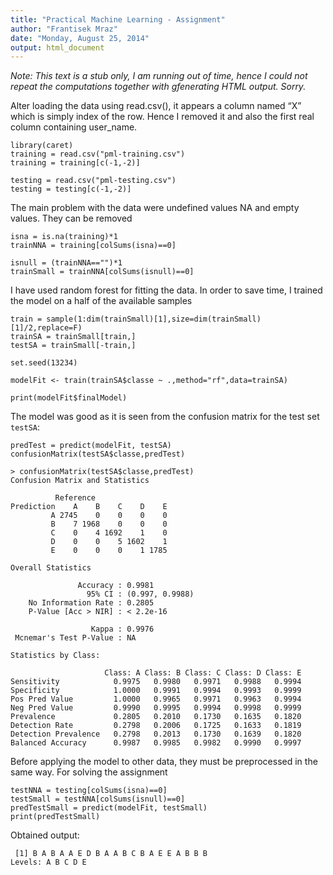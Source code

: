 ```yaml
---
title: "Practical Machine Learning - Assignment"
author: "Frantisek Mraz"
date: "Monday, August 25, 2014"
output: html_document
---
```


*Note: This text is a stub only, I am running out of time, hence I could not repeat the computations together with gfenerating HTML output. Sorry.*

Alter loading the data using read.csv(), it appears a 
column named "X" which is simply index of the row. Hence I removed it and also 
the first real column containing user_name.
```
library(caret)
training = read.csv("pml-training.csv")
training = training[c(-1,-2)]

testing = read.csv("pml-testing.csv")
testing = testing[c(-1,-2)]
```

The main problem with the data were undefined values NA and empty values. They 
can be removed

```
isna = is.na(training)*1
trainNNA = training[colSums(isna)==0]

isnull = (trainNNA=="")*1
trainSmall = trainNNA[colSums(isnull)==0]
```

I have used random forest for fitting the data. In order to save time, I trained the model on a half of the available samples 

```
train = sample(1:dim(trainSmall)[1],size=dim(trainSmall)[1]/2,replace=F)
trainSA = trainSmall[train,]
testSA = trainSmall[-train,]

set.seed(13234)

modelFit <- train(trainSA$classe ~ .,method="rf",data=trainSA)

print(modelFit$finalModel)
```

The model was good as it is seen from the confusion matrix for the test set `testSA`:

```
predTest = predict(modelFit, testSA)
confusionMatrix(testSA$classe,predTest)

> confusionMatrix(testSA$classe,predTest)
Confusion Matrix and Statistics

          Reference
Prediction    A    B    C    D    E
         A 2745    0    0    0    0
         B    7 1968    0    0    0
         C    0    4 1692    1    0
         D    0    0    5 1602    1
         E    0    0    0    1 1785

Overall Statistics
                                         
               Accuracy : 0.9981         
                 95% CI : (0.997, 0.9988)
    No Information Rate : 0.2805         
    P-Value [Acc > NIR] : < 2.2e-16      
                                         
                  Kappa : 0.9976         
 Mcnemar's Test P-Value : NA             

Statistics by Class:

                     Class: A Class: B Class: C Class: D Class: E
Sensitivity            0.9975   0.9980   0.9971   0.9988   0.9994
Specificity            1.0000   0.9991   0.9994   0.9993   0.9999
Pos Pred Value         1.0000   0.9965   0.9971   0.9963   0.9994
Neg Pred Value         0.9990   0.9995   0.9994   0.9998   0.9999
Prevalence             0.2805   0.2010   0.1730   0.1635   0.1820
Detection Rate         0.2798   0.2006   0.1725   0.1633   0.1819
Detection Prevalence   0.2798   0.2013   0.1730   0.1639   0.1820
Balanced Accuracy      0.9987   0.9985   0.9982   0.9990   0.9997
```

Before applying the model to other data, they must be preprocessed in the same way. For solving the assignment

```
testNNA = testing[colSums(isna)==0]
testSmall = testNNA[colSums(isnull)==0]
predTestSmall = predict(modelFit, testSmall)
print(predTestSmall)
```
Obtained output:

```
 [1] B A B A A E D B A A B C B A E E A B B B
Levels: A B C D E
```
